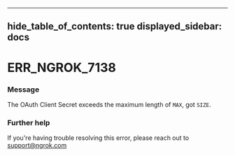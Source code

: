 

---
hide_table_of_contents: true
displayed_sidebar: docs
---


# ERR_NGROK_7138

### Message
The OAuth Client Secret exceeds the maximum length of `MAX`, got `SIZE`.

<ErrorDetails />



### Further help
If you're having trouble resolving this error, please reach out to [support@ngrok.com](mailto:support@ngrok.com?subject=Help%20with%20ERR_NGROK_7138)

